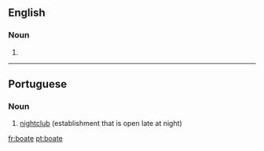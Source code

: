==English==

===Noun===
{{en-noun}}

# {{obsolete spelling of|boat}}

----

==Portuguese==

===Noun===
{{infl|pt|noun}}

# [[nightclub]] (establishment that is open late at night)

{{tbot entry|Portuguese|nightclub|2009|November|pt}}

[[fr:boate]]
[[pt:boate]]